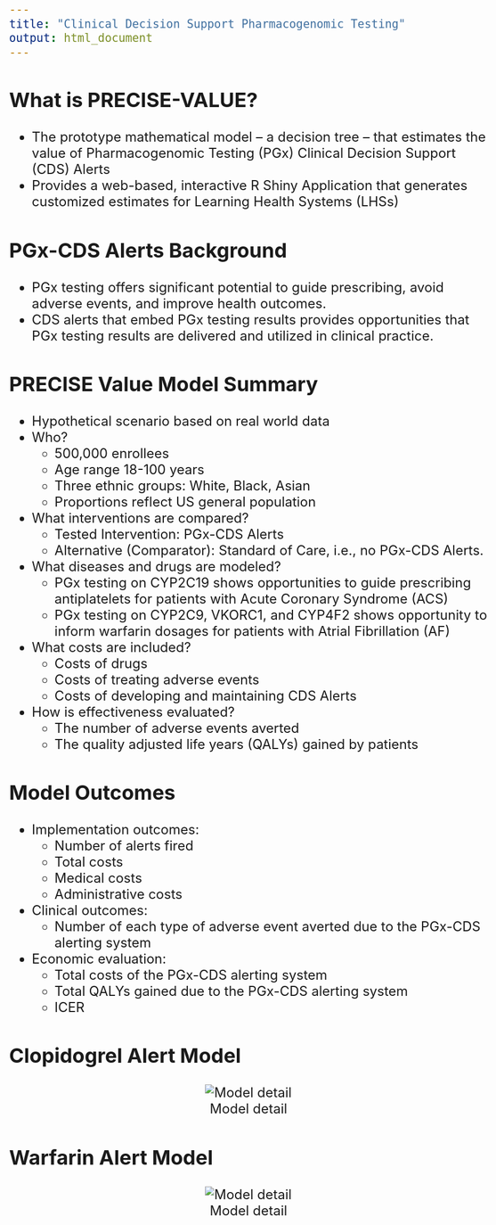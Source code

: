 ```yaml
---
title: "Clinical Decision Support Pharmacogenomic Testing"
output: html_document
---
```


<style type="text/css">

body{ /* Normal  */
      font-size: 24px;
  }
  
</style>

## What is PRECISE-VALUE?

* The prototype mathematical model – a decision tree – that estimates the value of Pharmacogenomic Testing (PGx) Clinical Decision Support (CDS) Alerts
* Provides a web-based, interactive R Shiny Application that generates customized estimates for Learning Health Systems (LHSs)

## PGx-CDS Alerts Background

* PGx testing offers significant potential to guide prescribing, avoid adverse events, and improve health outcomes. 
* CDS alerts that embed PGx testing results provides opportunities that PGx testing results are delivered and utilized in clinical practice. 

## PRECISE Value Model Summary

* Hypothetical scenario based on real world data
* Who?
    + 500,000 enrollees
    + Age range 18-100 years
    + Three ethnic groups: White, Black, Asian
    + Proportions reflect US general population
* What interventions are compared?
    + Tested Intervention: PGx-CDS Alerts
    + Alternative (Comparator): Standard of Care, i.e., no PGx-CDS Alerts.
* What diseases and drugs are modeled?
    + PGx testing on CYP2C19 shows opportunities to guide prescribing antiplatelets for patients with Acute Coronary Syndrome (ACS)
    + PGx testing on CYP2C9, VKORC1, and CYP4F2 shows opportunity to inform warfarin dosages for patients with Atrial Fibrillation (AF)
* What costs are included?
    + Costs of drugs
    + Costs of treating adverse events
    + Costs of developing and maintaining CDS Alerts
* How is effectiveness evaluated?
    + The number of adverse events averted
    + The quality adjusted life years (QALYs) gained by patients 

## Model Outcomes

* Implementation outcomes:
    + Number of alerts fired
    + Total costs
    + Medical costs
    + Administrative costs
* Clinical outcomes:
    + Number of each type of adverse event averted due to the PGx-CDS alerting system
* Economic evaluation:
    + Total costs of the PGx-CDS alerting system
    + Total QALYs gained due to the PGx-CDS alerting system
    + ICER

## Clopidogrel Alert Model

<center>

![Model detail](clopidogrel_alert_decision_tree.png)

</center>

## Warfarin Alert Model

<center>

![Model detail](warfarin_alert_decision_tree.png)

</center>